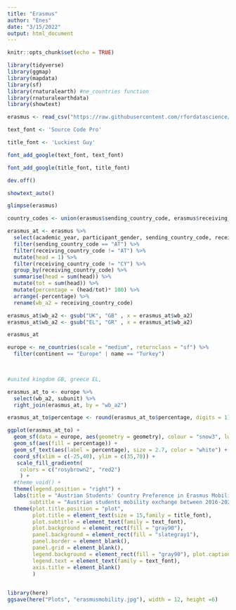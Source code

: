 ```yaml
---
title: "Erasmus"
author: "Enes"
date: "3/15/2022"
output: html_document
---
```


```r
knitr::opts_chunk$set(echo = TRUE)
```


```r
library(tidyverse)
library(ggmap)
library(mapdata)
library(sf)
library(rnaturalearth) #ne_countries function
library(rnaturalearthdata)
library(showtext)

erasmus <- read_csv("https://raw.githubusercontent.com/rfordatascience/tidytuesday/master/data/2022/2022-03-08/erasmus.csv")
```

```r
text_font <- 'Source Code Pro'

title_font <- 'Luckiest Guy'

font_add_google(text_font, text_font)

font_add_google(title_font, title_font)

dev.off()

showtext_auto()
```


```r
glimpse(erasmus)

country_codes <- union(erasmus$sending_country_code, erasmus$receiving_country_code)

erasmus_at <- erasmus %>%
  select(academic_year, participant_gender, sending_country_code, receiving_country_code) %>%
  filter(sending_country_code == "AT") %>%
  filter(receiving_country_code != "AT") %>%
  mutate(head = 1) %>%
  filter(receiving_country_code != "CY") %>%
  group_by(receiving_country_code) %>%
  summarise(head = sum(head)) %>%
  mutate(tot = sum(head)) %>%
  mutate(percentage = (head/tot)* 100) %>%
  arrange(-percentage) %>%
  rename(wb_a2 = receiving_country_code)

erasmus_at$wb_a2 <- gsub("UK", "GB" , x = erasmus_at$wb_a2)
erasmus_at$wb_a2 <- gsub("EL", "GR" , x = erasmus_at$wb_a2)

erasmus_at

europe <- ne_countries(scale = "medium", returnclass = "sf") %>%
  filter(continent == "Europe" | name == "Turkey") 
 


#united kingdom GB, greece EL,

erasmus_at_to <- europe %>%
  select(wb_a2, subunit) %>%
  right_join(erasmus_at, by = "wb_a2") 

erasmus_at_to$percentage <- round(erasmus_at_to$percentage, digits = 1)

ggplot(erasmus_at_to) +
  geom_sf(data = europe, aes(geometry = geometry), colour = "snow3", lwd = 2.5) +
  geom_sf(aes(fill = percentage)) +
  geom_sf_text(aes(label = percentage), size = 2.7, color = "white") +
  coord_sf(xlim = c(-25,40), ylim = c(35,70)) +
   scale_fill_gradientn(
    colors = c("rosybrown2", "red2")
    ) +
  #theme_void() +
  theme(legend.position = "right") +
  labs(title = "Austrian Students' Country Preference in Erasmus Mobility",
       subtitle = "Austrian students mobility exchange between 2016-2020 Within Europe", caption = "TidyTuesday Project, Dataviz | Enes Capkin", fill = "Percentage of Student") +
  theme(plot.title.position = "plot",
        plot.title = element_text(size = 15,family = title_font),
        plot.subtitle = element_text(family = text_font),
        plot.background = element_rect(fill = "gray90"),
        panel.background = element_rect(fill = "slategray1"),
        panel.border = element_blank(),
        panel.grid = element_blank(),
        legend.background = element_rect(fill = "gray90"), plot.caption.position = "plot",
        legend.text = element_text(family = text_font),
        axis.title = element_blank()
        )
  
```

```r
library(here)
ggsave(here("Plots", "erasmusmobility.jpg"), width = 12, height =6)
```

